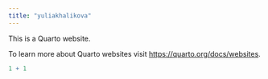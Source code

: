 ```yaml
---
title: "yuliakhalikova"
---
```


This is a Quarto website.

To learn more about Quarto websites visit <https://quarto.org/docs/websites>.

```r
1 + 1
```
